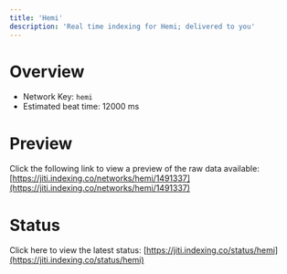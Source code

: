 ```yaml
---
title: 'Hemi'
description: 'Real time indexing for Hemi; delivered to you'
---
```


# Overview
- Network Key: `hemi`
- Estimated beat time: 12000 ms

# Preview
Click the following link to view a preview of the raw data available: [https://jiti.indexing.co/networks/hemi/1491337](https://jiti.indexing.co/networks/hemi/1491337)

# Status
Click here to view the latest status: [https://jiti.indexing.co/status/hemi](https://jiti.indexing.co/status/hemi)
